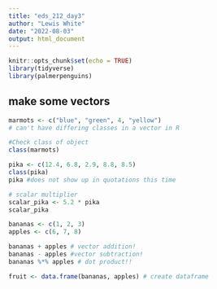 ```yaml
---
title: "eds_212_day3"
author: "Lewis White"
date: "2022-08-03"
output: html_document
---
```


```r
knitr::opts_chunk$set(echo = TRUE)
library(tidyverse)
library(palmerpenguins)
```

## make some vectors
```r
marmots <- c("blue", "green", 4, "yellow")
# can't have differing classes in a vector in R

#Check class of object
class(marmots)
```

```r
pika <- c(12.4, 6.8, 2.9, 8.8, 8.5)
class(pika)
pika #does not show up in quotations this time

# scalar multiplier 
scalar_pika <- 5.2 * pika
scalar_pika
```


```r
bananas <- c(1, 2, 3)
apples <- c(6, 7, 8)

bananas + apples # vector addition!
bananas - apples #vector subtraction!
bananas %*% apples # dot product!!

fruit <- data.frame(bananas, apples) # create dataframe 
```





